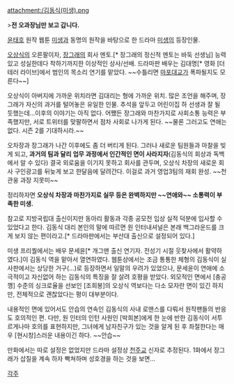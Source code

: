 attachment:/김동식(미생).png

>'''전 오과장님만 보고 갑니다.'''

[[윤태호]] 원작 웹툰 [[미생(웹툰)|미생]]과 동명의 원작을 바탕으로 한 드라마 [[미생(드라마)|미생]]의 등장인물.

[[오상식]]의 오른팔이자, [[장그래]]의 회사 멘토.[* 장그래의 정신적 멘토는 바둑 선생님] 능력있고 성실한데다 착하기까지한 이상적인 상사/선배. 드라마판 배우는 김대명[* 영화 [더 테러 라이브]에서 범인의 목소리 연기를 맡았다. ~~수틀리면 [[마포대교]]가 폭파될지도 모른다~~] 

오상식이 아버지에 가까운 위치라면 김대리는 형에 가까운 위치. 많은 조언을 해주며, 장그래가 자신의 과거를 털어놓은 유일한 인물. 추석을 앞두고 어린이집 하 선생과 잘 될 듯했는데...이후의 이야기는 아직 없다. 어쨌든 장그래와 마찬가지로 사회소통 능력은 부족했지만, 서로 트위터를 맞팔하면서 점차 사회로 나가게 된다. ~~물론 그러고도 연애는 없다. 시즌 2를 기대하시라.~~
 
오차장과 장그래가 나간 이후에도 좀 더 버티게 된다. 그러나 새로운 팀원들과 마찰을 빚게 되고, '''과거의 팀과 달리 업무 과정에서 인간적인 면이 사라지자'''(김동식의 회상과 독백에서 알 수 있다) 결국 외로움을 이기지 못하고 회사를 관두며, 오상식 차장의 새로운 회사 구인광고를 뒤늦게 보고 한달음에 달려간다. 이걸로 과거 영업3팀의 재회 완성. ~~천관웅 과장 지못미~~
 
정리하자면 '''오상식 차장과 마찬가지로 실무 등은 완벽하지만 ~~연애와~~ 소통력이 부족한 미생.'''

참고로 지방국립대 출신이지만 동아리 활동과 각종 공모전 입상 실적 덕분에 입사할 수 있었다고 한다. 김동식 대리 본인의 말에 따르면 원 인터내셔널은 본래 백그라운드를 크게 보지 않는 편이라고.[* 드라마판에서는 부산대 출신으로 설정되어 있다.]

미생 프리퀄에서는 배우 문세윤[* 개그맨 출신 연기자. 전성기 시절 웃찾사에서 활약하였다.]이 김동식 역을 맡아서 열연하였다. 웹툰상에서는 조금 통통한 체형의 김동식이 실사판에서는 상당한 거구(...)로 등장하면서 일말의 우려가 있었으나, 문세윤이 연애에 소극적이고 자신없어 하는 김동식의 특징을 잘 살려 호평을 받았다. 외모적인 면에서 [충공깽] 수준의 싱크로율을 선보인 [조희봉]의 오상식 역보다는 다소 모자란 면이 있긴 하지만, 전체적으로 괜찮았다는 평이 대부분이다. 

내용적인 면에 있어서도 안습의 연속인 김동식의 사내 로맨스를 다뤄서 원작팬들의 반응도 호의적인 편. 다만, 원 인터의 인턴 사원인 [박희본]에게 한 눈에 반한 김동식이 서투르게나마 호의를 표현하지만, 그녀에게 남자친구가 있는 것을 알게 된 후 좌절한다는 매우 [현시창]스러운 내용이긴 하다. ~~안습~~ 

만화에서는 따로 설정은 없었지만 드라마 설정상 [[천주교]] 신자로 추정된다. 1화에서 장그래가 삽질을 계속 하자 빡쳐하며 성호경을 하는 것을 보면...


[[각주]]
